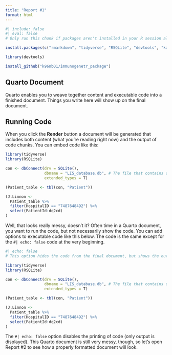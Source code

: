 ```yaml
---
title: "Report #1"
format: html
---
```


```r
#| include: false 
#| eval: false
# Only run this chunk if packages aren't installed in your R session already.

install.packages(c("rmarkdown", "tidyverse", "RSQLite", "devtools", "kableExtra"))

library(devtools)

install_github("k96nb01/immunogenetr_package")
```

## Quarto Document

Quarto enables you to weave together content and executable code into a finished document. Things you write here will show up on the final document.

## Running Code

When you click the **Render** button a document will be generated that includes both content (what you're reading right now) and the output of code chunks. You can embed code like this:

```r
library(tidyverse)
library(RSQLite)

con <- dbConnect(drv = SQLite(), 
                 dbname = "LIS_database.db", # The file that contains our database
                 extended_types = T) 

(Patient_table <- tbl(con, "Patient")) 

(J.Linnon <- 
  Patient_table %>% 
  filter(HospitalID == "7487648492") %>% 
  select(PatientId:dq2cd)
)
```

Well, that looks really messy, doesn't it? Often time in a Quarto document, you want to run the code, but not necessarily show the code. You can add options to executable code like this below. The code is the same except for the `#| echo: false` code at the very beginning. 

```r
#| echo: false
# This option hides the code from the final document, but shows the output of the code chunk.

library(tidyverse)
library(RSQLite)

con <- dbConnect(drv = SQLite(), 
                 dbname = "LIS_database.db", # The file that contains our database
                 extended_types = T) 

(Patient_table <- tbl(con, "Patient")) 

(J.Linnon <- 
  Patient_table %>% 
  filter(HospitalID == "7487648492") %>% 
  select(PatientId:dq2cd)
)
```

The `#| echo: false` option disables the printing of code (only output is displayed). This Quarto document is still very messy, though, so let's open Report #2 to see how a properly formatted document will look.
